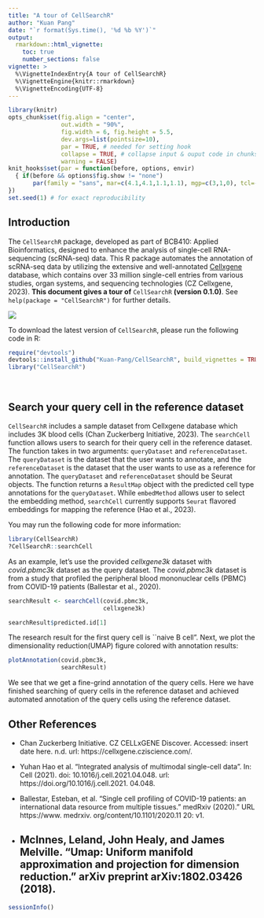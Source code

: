 ```yaml
---
title: "A tour of CellSearchR"
author: "Kuan Pang"
date: "`r format(Sys.time(), '%d %b %Y')`"
output: 
  rmarkdown::html_vignette:
    toc: true
    number_sections: false
vignette: >
  %\VignetteIndexEntry{A tour of CellSearchR}
  %\VignetteEngine{knitr::rmarkdown}
  %\VignetteEncoding{UTF-8}
---
```


```r
library(knitr)
opts_chunk$set(fig.align = "center", 
               out.width = "90%",
               fig.width = 6, fig.height = 5.5,
               dev.args=list(pointsize=10),
               par = TRUE, # needed for setting hook 
               collapse = TRUE, # collapse input & ouput code in chunks
               warning = FALSE)
knit_hooks$set(par = function(before, options, envir)
  { if(before && options$fig.show != "none") 
       par(family = "sans", mar=c(4.1,4.1,1.1,1.1), mgp=c(3,1,0), tcl=-0.5)
})
set.seed(1) # for exact reproducibility
```

## Introduction

The `CellSearchR` package, developed as part of BCB410: Applied Bioinformatics, designed to enhance the analysis of single-cell RNA-sequencing (scRNA-seq) data. This R package automates the annotation of scRNA-seq data by utilizing the extensive and well-annotated [Cellxgene](https://cellxgene.cziscience.com/) database, which contains over 33 million single-cell entries from various studies, organ systems, and sequencing technologies (CZ Cellxgene, 2023). **This document gives a tour of** `CellSearchR` **(version 0.1.0)**. See `help(package = "CellSearchR")` for further details.

![](cellsearchr.jepg)


To download the latest version of `CellSearchR`, please run the following code in R:

```r
require("devtools")
devtools::install_github("Kuan-Pang/CellSearchR", build_vignettes = TRUE)
library("CellSearchR")
```

<br>

## Search your query cell in the reference dataset

`CellSearchR` includes a sample dataset from Cellxgene database which includes 3K blood cells (Chan Zuckerberg Initiative, 2023). The `searchCell` function allows users to search for their query cell in the reference dataset. The function takes in two arguments: `queryDataset` and `referenceDataset`. The `queryDataset` is the dataset that the user wants to annotate, and the `referenceDataset` is the dataset that the user wants to use as a reference for annotation. The `queryDataset` and `referenceDataset` should be Seurat objects. The function returns a `ResultMap` object with the predicted cell type annotations for the `queryDataset`. While `embedMethod` allows user to select the embedding method, `searchCell` currently supports `Seurat` flavored embeddings for mapping the reference (Hao et al., 2023). 

You may run the following code for more information:

```r
library(CellSearchR)
?CellSearchR::searchCell
```



As an example, let's use the provided *cellxgene3k* dataset with *covid.pbmc3k* dataset as the query dataset. The *covid.pbmc3k* dataset is from a study that profiled the peripheral blood mononuclear cells (PBMC) from COVID-19 patients (Ballestar et al., 2020). 


```r
searchResult <- searchCell(covid.pbmc3k, 
                           cellxgene3k)

searchResult$predicted.id[1]
```


The research result for the first query cell is  ``naive B cell". Next, we plot the dimensionality reduction(UMAP) figure colored with annotation results:

```r
plotAnnotation(covid.pbmc3k, 
               searchResult)
```

We see that we get a fine-grind annotation of the query cells. Here we have finished searching of query cells in the reference dataset and achieved automated annotation of the query cells using the reference dataset.

## Other References

- Chan Zuckerberg Initiative. CZ CELLxGENE Discover. Accessed: insert date here. n.d. url: https://cellxgene.cziscience.com/.

- Yuhan Hao et al. “Integrated analysis of multimodal single-cell data”. In: Cell (2021). doi: 10.1016/j.cell.2021.04.048. url: https://doi.org/10.1016/j.cell.2021. 04.048.

- Ballestar, Esteban, et al. "Single cell profiling of COVID-19 patients: an international data resource from multiple tissues.” medRxiv (2020)." URL https://www. medrxiv. org/content/10.1101/2020.11 20: v1.

- McInnes, Leland, John Healy, and James Melville. "Umap: Uniform manifold approximation and projection for dimension reduction." arXiv preprint arXiv:1802.03426 (2018).
------------------------------------------------------------------------

```r
sessionInfo()
```
